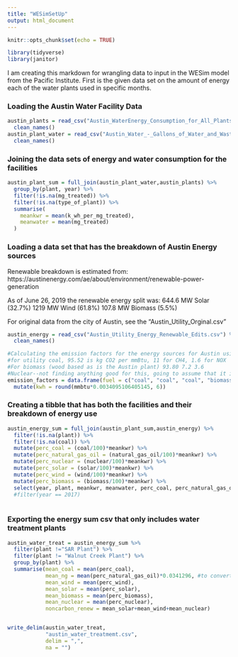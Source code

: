```yaml
---
title: "WESimSetUp"
output: html_document
---
```


```r
knitr::opts_chunk$set(echo = TRUE)
```


```r
library(tidyverse)
library(janitor)
```


I am creating this markdown for wrangling data to input in the WESim model from the Pacific Institute. First is the given data set on the amount of energy each of the water plants used in specific months. 

### Loading the Austin Water Facility Data 
```r
austin_plants = read_csv("Austin_WaterEnergy_Consumption_for_All_Plants.csv") %>% 
  clean_names()
austin_plant_water = read_csv("Austin_Water_-_Gallons_of_Water_and_Wastewater_Treated.csv") %>% 
  clean_names()
```


### Joining the data sets of energy and water consumption for the facilities 
```r
austin_plant_sum = full_join(austin_plant_water,austin_plants) %>% 
  group_by(plant, year) %>% 
  filter(!is.na(mg_treated)) %>% 
  filter(!is.na(type_of_plant)) %>% 
  summarise(
    meankwr = mean(k_wh_per_mg_treated),
    meanwater = mean(mg_treated)
  )
```

### Loading a data set that has the breakdown of Austin Energy sources 
Renewable breakdown is estimated from: https://austinenergy.com/ae/about/environment/renewable-power-generation

As of June 26, 2019 the renewable energy split was:
644.6 MW Solar (32.7%)
1219 MW Wind (61.8%)
107.8 MW Biomass (5.5%)

For original data from the city of Austin, see the "Austin_Utility_Orginal.csv"

```r
austin_energy = read_csv("Austin_Utility_Energy_Renewable_Edits.csv") %>% 
  clean_names()
```



```r
#Calculating the emission factors for the energy sources for Austin using the data from above and the EPA tool https://www.epa.gov/sites/production/files/2015-07/documents/emission-factors_2014.pdf
#for utility coal, 95.52 is kg CO2 per mmBtu, 11 for CH4, 1.6 for NOX
#For biomass (wood based as is the Austin plant) 93.80 7.2 3.6
#Nuclear--not finding anything good for this, going to assume that it is 0. Big assumption
emission_factors = data.frame(fuel = c("coal", "coal", "coal", "biomass", "biomass", "biomass"), gas=c("CO2", "CH4", "NOX", "CO2", "CH4", "NOX"), mmbtu = c(95.52, 0.11, 0.016, 93.80, 0.072, 0.036)) %>% 
  mutate(kwh = round(mmbtu*0.0034095106405145, 6))

```

### Creating a tibble that has both the facilities and their breakdown of energy use
```r
austin_energy_sum = full_join(austin_plant_sum,austin_energy) %>% 
  filter(!is.na(plant)) %>%
  filter(!is.na(coal)) %>% 
  mutate(perc_coal = (coal/100)*meankwr) %>% 
  mutate(perc_natural_gas_oil = (natural_gas_oil/100)*meankwr) %>% 
  mutate(perc_nuclear = (nuclear/100)*meankwr) %>% 
  mutate(perc_solar = (solar/100)*meankwr) %>% 
  mutate(perc_wind = (wind/100)*meankwr) %>% 
  mutate(perc_biomass = (biomass/100)*meankwr) %>% 
  select(year, plant, meankwr, meanwater, perc_coal, perc_natural_gas_oil, perc_nuclear, perc_wind, perc_solar, perc_biomass) #%>% 
  #filter(year == 2017)
 
```


### Exporting the energy sum csv that only includes water treatment plants

```r
austin_water_treat = austin_energy_sum %>% 
  filter(plant !="SAR Plant") %>% 
  filter(plant != "Walnut Creek Plant") %>% 
  group_by(plant) %>% 
  summarise(mean_coal = mean(perc_coal), 
            mean_ng = mean(perc_natural_gas_oil)*0.0341296, #to convert to therms
            mean_wind = mean(perc_wind), 
            mean_solar = mean(perc_solar), 
            mean_biomass = mean(perc_biomass), 
            mean_nuclear = mean(perc_nuclear), 
            noncarbon_renew = mean_solar+mean_wind+mean_nuclear)


write_delim(austin_water_treat, 
            "austin_water_treatmemt.csv", 
            delim = ",", 
            na = "")
```


